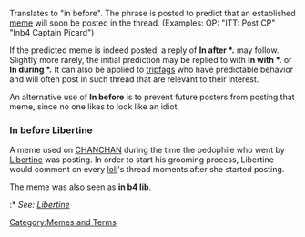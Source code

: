 Translates to "in before". The phrase is posted to predict that an established [[meme]] will soon be posted in the thread. (Examples: OP: "ITT: Post CP" "Inb4 Captain Picard")

If the predicted meme is indeed posted, a reply of '''In after *.''' may follow. Slightly more rarely, the initial prediction may be replied to with '''In with *.''' or '''In during *.''' It can also be applied to [[Fag#Tripfag|tripfags]] who have predictable behavior and will often post in such thread that are relevant to their interest.

An alternative use of '''In before''' is to prevent future posters from posting that meme, since no one likes to look like an idiot.

=== In before Libertine ===
A meme used on [[CHANCHAN]] during the time the pedophile who went by [[Libertine]] was posting. In order to start his grooming process, Libertine would comment on every [[loli]]'s thread moments after she started posting.

The meme was also seen as '''in b4 lib'''.
:* ''See: [[Libertine]]''

[[Category:Memes and Terms]]
